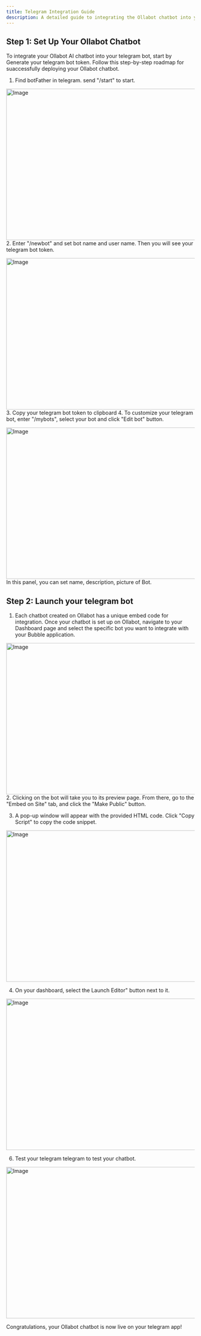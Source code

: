 ```yaml
---
title: Telegram Integration Guide
description: A detailed guide to integrating the Ollabot chatbot into your Telegram application.
---
```


## Step 1: Set Up Your Ollabot Chatbot

To integrate your Ollabot AI chatbot into your telegram bot, start by Generate your telegram bot token.
Follow this step-by-step roadmap for suaccessfully deploying your Ollabot chatbot.
1. Find botFather in telegram. send "/start" to start.

<Image src="/images/integrations/telegram-app1.png" 
  width="718" 
  height="404" 
  alt="Image" 
/>
2. Enter "/newbot" and set bot name and user name. Then you will see your telegram bot token.


<Image src="/images/integrations/telegram-app2.png" 
  width="718" 
  height="404" 
  alt="Image" 
/>
3. Copy your telegram bot token to clipboard
4. To customize your telegram bot, enter "/mybots", select your bot and click "Edit bot" button.

<Image src="/images/integrations/telegram-set.png" 
  width="718" 
  height="404" 
  alt="Image" 
/>
  In this panel, you can set name, description, picture of Bot.
## Step 2: Launch your telegram bot

1. Each chatbot created on Ollabot has a unique embed code for integration. Once your chatbot is set up on Ollabot, navigate to your Dashboard page and select the specific bot you want to integrate with your Bubble application.

<Image src="/images/integrations/dashboard.png" 
  width="718" 
  height="404" 
  alt="Image" 
/>
2. Clicking on the bot will take you to its preview page. From there, go to the "Embed on Site" tab, and click the "Make Public" button.

3. A pop-up window will appear with the provided HTML code. Click "Copy Script" to copy the code snippet.

<Image src="/images/integrations/embed.png" 
  width="718" 
  height="404" 
  alt="Image" 
/>

4. On your dashboard, select the Launch Editor" button next to it.

<Image src="/images/integrations/telegram-embed.png" 
  width="718" 
  height="404" 
  alt="Image" 
/>

6.  Test your telegram telegram to test your chatbot.

<Image src="/images/integrations/telegram-test.png" 
  width="718" 
  height="404" 
  alt="Image" 
/>

Congratulations, your Ollabot chatbot is now live on your telegram app!

